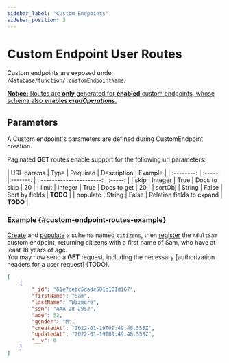 ```yaml
---
sidebar_label: 'Custom Endpoints'
sidebar_position: 3
---
```


# Custom Endpoint User Routes

Custom endpoints are exposed under `/database/function/:customEndpointName`.

<ins><strong>Notice:</strong> Routes are <strong>only</strong> generated for <strong>enabled</strong> custom endpoints, whose schema also <strong>enables <em>crudOperations</em></strong>.</ins>

## Parameters

A Custom endpoint's parameters are defined during CustomEndpoint creation.

Paginated **GET** routes enable support for the following url parameters:

| URL params |  Type   | Required |  Description              | Example |
| :--------: | :-----: |:-------: | : ----------------------: | :-----: |
| skip       | Integer | True     | Docs to skip              | 20      |
| limit      | Integer | True     | Docs to get               | 20      |
| sortObj    | String  | False    | Sort by fields            |   **TODO**      |
| populate   | String  | False    | Relation fields to expand |   **TODO**      |

<!--
TODO
## Return Types

**TODO**
-->

### Example {#custom-endpoint-routes-example}

[Create](../../get-started.mdx/#schemas-example) and 
[populate](../../get-started.mdx/#documents-example) a schema named `citizens`, 
then [register](../../get-started.mdx/#custom-endpoints-example) the `AdultSam` 
custom endpoint, returning citizens with a first name of Sam, who have at least 18 years of age.<br />
You may now send a **GET** request, including the necessary [authorization headers for a user request] (TODO).

```json title="GET on /admin/database/functions/AdultSam"
[
    {
        "_id": "61e7debc5dadc501b101d167",
        "firstName": "Sam",
        "lastName": "Wizmore",
        "ssn": "AAA-28-2952",
        "age": 52,
        "gender": "M",
        "createdAt": "2022-01-19T09:49:48.558Z",
        "updatedAt": "2022-01-19T09:49:48.558Z",
        "__v": 0
    }
]
```
